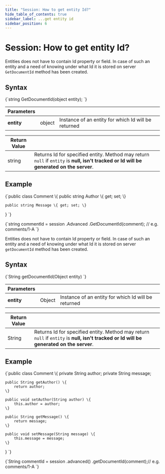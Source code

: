 ```yaml
---
title: "Session: How to get entity Id?"
hide_table_of_contents: true
sidebar_label: ...get entity id
sidebar_position: 6
---
```





# Session: How to get entity Id?
<LanguageSwitcher supportedLanguages={supportedLanguages} />
<LanguageContent language="csharp">


Entities does not have to contain Id property or field. In case of such an entity and a need of knowing under what Id it is stored on server `GetDocumentId` method has been created.

## Syntax

<TabItem value="get_document_id_1" label="get_document_id_1">
<CodeBlock language="csharp">
{`string GetDocumentId(object entity);
`}
</CodeBlock>
</TabItem>

| Parameters | | |
| ------------- | ------------- | ----- |
| **entity** | object | Instance of an entity for which Id will be returned |

| Return Value | |
| ------------- | ----- |
| string | Returns Id for specified entity. Method may return `null` if `entity` is **null, isn't tracked or Id will be generated on the server**. |

## Example

<TabItem value="get_document_id_3" label="get_document_id_3">
<CodeBlock language="csharp">
{`public class Comment
\{
	public string Author \{ get; set; \}

	public string Message \{ get; set; \}
\}
`}
</CodeBlock>
</TabItem>

<TabItem value="get_document_id_2" label="get_document_id_2">
<CodeBlock language="csharp">
{`string commentId = session
	.Advanced
	.GetDocumentId(comment); // e.g. comments/1-A
`}
</CodeBlock>
</TabItem>


</LanguageContent>
<LanguageContent language="java">


Entities does not have to contain Id property or field. In case of such an entity and a need of knowing under what Id it is stored on server `getDocumentId` method has been created.

## Syntax

<TabItem value="get_document_id_1" label="get_document_id_1">
<CodeBlock language="java">
{`String getDocumentId(Object entity)
`}
</CodeBlock>
</TabItem>

| Parameters | | |
| ------------- | ------------- | ----- |
| **entity** | Object | Instance of an entity for which Id will be returned |

| Return Value | |
| ------------- | ----- |
| String | Returns Id for specified entity. Method may return `null` if `entity` is **null, isn't tracked or Id will be generated on the server**. |

## Example

<TabItem value="get_document_id_3" label="get_document_id_3">
<CodeBlock language="java">
{`public class Comment \{
    private String author;
    private String message;

    public String getAuthor() \{
        return author;
    \}

    public void setAuthor(String author) \{
        this.author = author;
    \}

    public String getMessage() \{
        return message;
    \}

    public void setMessage(String message) \{
        this.message = message;
    \}
\}
`}
</CodeBlock>
</TabItem>

<TabItem value="get_document_id_2" label="get_document_id_2">
<CodeBlock language="java">
{`String commentId = session
    .advanced()
    .getDocumentId(comment);// e.g. comments/1-A
`}
</CodeBlock>
</TabItem>


</LanguageContent>

<!---
- [Working with document identifiers](../../document-identifiers/working-with-document-ids)

-->